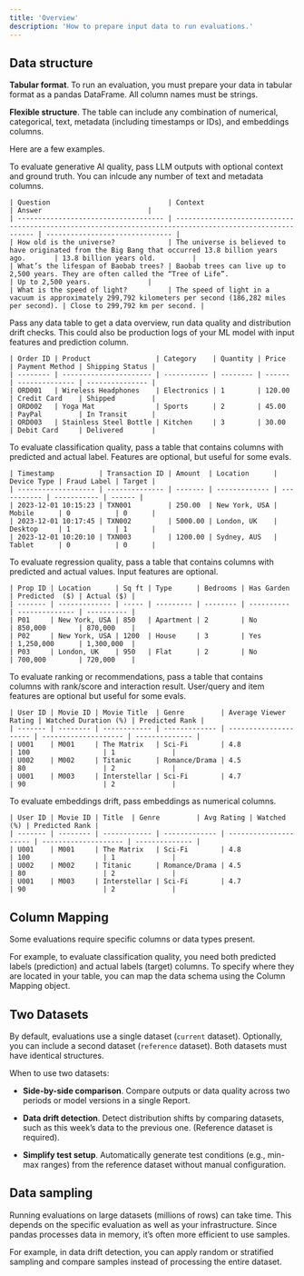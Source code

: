 ```yaml
---
title: 'Overview'
description: 'How to prepare input data to run evaluations.'
---
```


## Data structure

**Tabular format**. To run an evaluation, you must prepare your data in tabular format as a pandas DataFrame. All column names must be strings.

**Flexible structure**. The table can include any combination of numerical, categorical, text, metadata (including timestamps or IDs), and embeddings columns.

Here are a few examples.

<Tabs>
  <Tab title="LLM logs">
    To evaluate generative AI quality, pass LLM outputs with optional context and ground truth. You can inlcude any number of text and metadata columns.

    | Question                             | Context                                                                                                   | Answer                          |
    | ------------------------------------ | --------------------------------------------------------------------------------------------------------- | ------------------------------- |
    | How old is the universe?             | The universe is believed to have originated from the Big Bang that occurred 13.8 billion years ago.       | 13.8 billion years old.         |
    | What’s the lifespan of Baobab trees? | Baobab trees can live up to 2,500 years. They are often called the “Tree of Life”.                        | Up to 2,500 years.              |
    | What is the speed of light?          | The speed of light in a vacuum is approximately 299,792 kilometers per second (186,282 miles per second). | Close to 299,792 km per second. |
  </Tab>

  <Tab title="Data table">
    Pass any data table to get a data overview, run data quality and distribution drift checks. This could also be production logs of your ML model with input features and prediction column.

    | Order ID | Product                | Category    | Quantity | Price  | Payment Method | Shipping Status |
    | -------- | ---------------------- | ----------- | -------- | ------ | -------------- | --------------- |
    | ORD001   | Wireless Headphones    | Electronics | 1        | 120.00 | Credit Card    | Shipped         |
    | ORD002   | Yoga Mat               | Sports      | 2        | 45.00  | PayPal         | In Transit      |
    | ORD003   | Stainless Steel Bottle | Kitchen     | 3        | 30.00  | Debit Card     | Delivered       |
  </Tab>

  <Tab title="Classification">
    To evaluate classification quality, pass a table that contains columns with predicted and actual label. Features are optional, but useful for some evals.

    | Timestamp           | Transaction ID | Amount  | Location      | Device Type | Fraud Label | Target |
    | ------------------- | -------------- | ------- | ------------- | ----------- | ----------- | ------ |
    | 2023-12-01 10:15:23 | TXN001         | 250.00  | New York, USA | Mobile      | 0           | 0      |
    | 2023-12-01 10:17:45 | TXN002         | 5000.00 | London, UK    | Desktop     | 1           | 1      |
    | 2023-12-01 10:20:10 | TXN003         | 1200.00 | Sydney, AUS   | Tablet      | 0           | 0      |
  </Tab>

  <Tab title="Regression">
    To evaluate regression quality, pass a table that contains columns with predicted and actual values. Input features are optional.

    | Prop ID | Location      | Sq ft | Type      | Bedrooms | Has Garden | Predicted  ($) | Actual ($) |
    | ------- | ------------- | ----- | --------- | -------- | ---------- | -------------- | ---------- |
    | P01     | New York, USA | 850   | Apartment | 2        | No         | 850,000        | 870,000    |
    | P02     | New York, USA | 1200  | House     | 3        | Yes        | 1,250,000      | 1,300,000  |
    | P03     | London, UK    | 950   | Flat      | 2        | No         | 700,000        | 720,000    |
  </Tab>

  <Tab title="Ranking">
    To evaluate ranking or recommendations, pass a table that contains columns with rank/score and interaction result. User/query and item features are optional but useful for some evals.

    | User ID | Movie ID | Movie Title  | Genre         | Average Viewer Rating | Watched Duration (%) | Predicted Rank |
    | ------- | -------- | ------------ | ------------- | --------------------- | -------------------- | -------------- |
    | U001    | M001     | The Matrix   | Sci-Fi        | 4.8                   | 100                  | 1              |
    | U002    | M002     | Titanic      | Romance/Drama | 4.5                   | 80                   | 2              |
    | U001    | M003     | Interstellar | Sci-Fi        | 4.7                   | 90                   | 2              |
  </Tab>

  <Tab title="Embeddings">
    To evaluate embeddings drift, pass embeddings as numerical columns.

    | User ID | Movie ID | Title  | Genre         | Avg Rating | Watched (%) | Predicted Rank |
    | ------- | -------- | ------------ | ------------- | --------------------- | -------------------- | -------------- |
    | U001    | M001     | The Matrix   | Sci-Fi        | 4.8                   | 100                  | 1              |
    | U002    | M002     | Titanic      | Romance/Drama | 4.5                   | 80                   | 2              |
    | U001    | M003     | Interstellar | Sci-Fi        | 4.7                   | 90                   | 2              |
  </Tab>
</Tabs>

## Column Mapping

Some evaluations require specific columns or data types present.

For example, to evaluate classification quality, you need both predicted labels (prediction) and actual labels (target) columns. To specify where they are located in your table, you can map the data schema using the Column Mapping object.

## Two Datasets

By default, evaluations use a single dataset (`current` dataset). Optionally, you can include a second dataset (`reference` dataset). Both datasets must have identical structures.

When to use two datasets:

* **Side-by-side comparison**. Compare outputs or data quality across two periods or model versions in a single Report.

* **Data drift detection**. Detect distribution shifts by comparing datasets, such as this week’s data to the previous one. (Reference dataset is required).

* **Simplify test setup**. Automatically generate test conditions (e.g., min-max ranges) from the reference dataset without manual configuration.

## Data sampling

Running evaluations on large datasets (millions of rows) can take time. This depends on the specific evaluation as well as your infrastructure. Since pandas processes data in memory, it’s often more efficient to use samples.

For example, in data drift detection, you can apply random or stratified sampling and compare samples instead of processing the entire dataset.